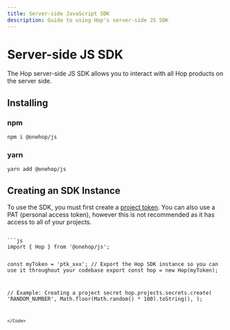 ```yaml
---
title: Server-side JavaScript SDK
description: Guide to using Hop's server-side JS SDK
---
```



# Server-side JS SDK
The Hop server-side JS SDK allows you to interact with all Hop products on the server side.

## Installing

### npm
```bash
npm i @onehop/js
```

### yarn
```
yarn add @onehop/js
```


## Creating an SDK Instance

To use the SDK, you must first create a [project token](/reference/project_tokens). You can also use a PAT (personal access token), however this is not recommended as it has access to all of your projects.

<Code>
```js
import { Hop } from '@onehop/js';

const myToken = 'ptk_xxx';
// Export the Hop SDK instance so you can use it throughout your codebase
export const hop = new Hop(myToken);

// Example: Creating a project secret
hop.projects.secrets.create(
	'RANDOM_NUMBER',
	Math.floor(Math.random() * 100).toString(),
);
```
</Code>